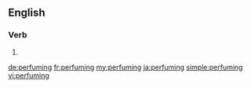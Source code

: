 ==English==

===Verb===
{{head|en}}

# {{present participle of|perfume}}

[[de:perfuming]]
[[fr:perfuming]]
[[my:perfuming]]
[[ja:perfuming]]
[[simple:perfuming]]
[[vi:perfuming]]